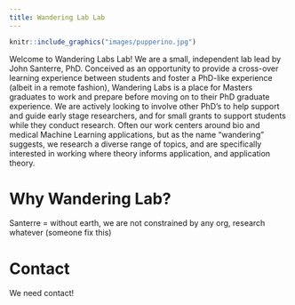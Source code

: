 ```yaml
---
title: Wandering Lab Lab
---
```


```r
knitr::include_graphics("images/pupperino.jpg")
```

Welcome to Wandering Labs Lab! We are a small, independent lab lead by John Santerre, PhD. Conceived as an opportunity to provide a cross-over learning experience between students and foster a PhD-like experience (albeit in a remote fashion), Wandering Labs is a place for Masters graduates to work and prepare before moving on to their PhD graduate experience. We are actively looking to involve other PhD’s to help support and guide early stage researchers, and for small grants to support students while they conduct research. Often our work centers around bio and medical Machine Learning applications, but as the name “wandering” suggests, we research a diverse range of topics, and are specifically interested in working where theory informs application, and application theory.

# Why Wandering Lab?

Santerre = without earth, we are not constrained by any org, research whatever (someone fix this)


# Contact

We need contact!
